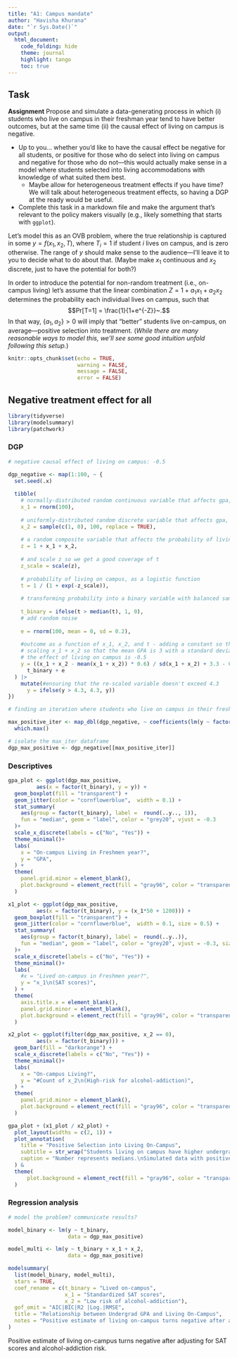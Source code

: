 ```yaml
---
title: "A1: Campus mandate" 
author: "Havisha Khurana"
date: "`r Sys.Date()`"
output: 
  html_document:
    code_folding: hide
    theme: journal
    highlight: tango
    toc: true
---
```


## Task 

**Assignment** Propose and simulate a data-generating process in which (i) students who live on campus in their freshman year tend to have better outcomes, but at the same time (ii) the causal effect of living on campus is negative. 

- Up to you... whether you'd like to have the causal effect be negative for all students, or positive for those who do select into living on campus and negative for those who do not&mdash;this would actually make sense in a model where students selected into living accommodations with knowledge of what suited them best.
    * Maybe allow for heterogeneous treatment effects if you have time? We will talk about heterogeneous treatment effects, so having a DGP at the ready would be useful.
- Complete this task in a markdown file and make the argument that's relevant to the policy makers visually (e.g., likely something that starts with `ggplot`). 


Let's model this as an OVB problem, where the true relationship is captured in some $y = f(x_{1}, x_{2}, T),$ where $T_i=1$ if student $i$ lives on campus, and is zero otherwise. The range of $y$ should make sense to the audience&mdash;I'll leave it to you to decide what to do about that. (Maybe make $x_1$ continuous and $x_2$ discrete, just to have the potential for both?) 

In order to introduce the potential for non-random treatment (i.e., on-campus living) let's assume that the linear combination $Z = 1 + a_1x_1 + a_2x_2$ determines the probability each individual lives on campus, such that $$Pr[T=1] = \frac{1}{1+e^{-Z}}~.$$ In that way, $\{a_1, a_2\} > 0$ will imply that "better" students live on-campus, on average&mdash;positive selection into treatment. (_While there are many reasonable ways to model this, we'll see some good intuition unfold following this setup._) 

```r
knitr::opts_chunk$set(echo = TRUE,
                      warning = FALSE,
                      message = FALSE,
                      error = FALSE)
```

## Negative treatment effect for all

```r
library(tidyverse)
library(modelsummary)
library(patchwork)
```

### DGP

``` r
# negative causal effect of living on campus: -0.5

dgp_negative <- map(1:100, ~ {
  set.seed(.x)
  
  tibble(
    # normally-distributed random continuous variable that affects gpa, such as the standardized SAT score
    x_1 = rnorm(100),
    
    # uniformly-distributed random discrete variable that affects gpa, such as low-risk for alcohol
    x_2 = sample(c(1, 0), 100, replace = TRUE),
    
    # a random composite variable that affects the probability of living on campus
    z = 1 + x_1 + x_2,
    
    # and scale z so we get a good coverage of t
    z_scale = scale(z),
    
    # probability of living on campus, as a logistic function
    t = 1 / (1 + exp(-z_scale)),
    
    # transforming probability into a binary variable with balanced sample
    
    t_binary = ifelse(t > median(t), 1, 0),
    # add random noise
    
    e = rnorm(100, mean = 0, sd = 0.2),
    
    #outcome as a function of x_1, x_2, and t - adding a constant so that the range of gpa makes sense
    # scaling x_1 + x_2 so that the mean GPA is 3 with a standard deviation of 0.6
    # the effect of living on campus is -0.5
    y = ((x_1 + x_2 - mean(x_1 + x_2)) * 0.6) / sd(x_1 + x_2) + 3.3 - 0.5 *
      t_binary + e
  ) |>
    mutate(#ensuring that the re-scaled variable doesn't exceed 4.3
      y = ifelse(y > 4.3, 4.3, y))
})
```


``` r
# finding an iteration where students who live on campus in their freshman year tend to have better outcomes, but at the same time (ii) the estimated causal effect of living on campus is negative

max_positive_iter <- map_dbl(dgp_negative, ~ coefficients(lm(y ~ factor(t_binary), data = .x))[2]) |>
  which.max()

# isolate the max_iter dataframe
dgp_max_positive <- dgp_negative[[max_positive_iter]]
```

### Descriptives

```r
gpa_plot <- ggplot(dgp_max_positive,
         aes(x = factor(t_binary), y = y)) +
  geom_boxplot(fill = "transparent") +
  geom_jitter(color = "cornflowerblue",  width = 0.1) +
  stat_summary(
    aes(group = factor(t_binary), label =  round(..y.., 1)),
    fun = "median", geom = "label", color = "grey20", vjust = -0.3
  )+
  scale_x_discrete(labels = c("No", "Yes")) +
  theme_minimal()+
  labs(
    x = "On-campus Living in Freshmen year?",
    y = "GPA",
  ) +
  theme(
    panel.grid.minor = element_blank(),
    plot.background = element_rect(fill = "gray96", color = "transparent")
  )

x1_plot <- ggplot(dgp_max_positive,
         aes(x = factor(t_binary), y = (x_1*50 + 1200))) +
  geom_boxplot(fill = "transparent") +
  geom_jitter(color = "cornflowerblue",  width = 0.1, size = 0.5) +
  stat_summary(
    aes(group = factor(t_binary), label =  round(..y..)),
    fun = "median", geom = "label", color = "grey20", vjust = -0.3, size = 2
  )+
  scale_x_discrete(labels = c("No", "Yes")) +
  theme_minimal()+
  labs(
    #x = "Lived on-campus in Freshmen year?",
    y = "x_1\n(SAT scores)",
  ) +
  theme(
    axis.title.x = element_blank(),
    panel.grid.minor = element_blank(),
    plot.background = element_rect(fill = "gray96", color = "transparent")
  )

x2_plot <- ggplot(filter(dgp_max_positive, x_2 == 0),
         aes(x = factor(t_binary))) +
  geom_bar(fill = "darkorange") +
  scale_x_discrete(labels = c("No", "Yes")) +
  theme_minimal()+
  labs(
    x = "On-campus Living?",
    y = "#Count of x_2\n(High-risk for alcohol-addiction)",
  ) +
  theme(
    panel.grid.minor = element_blank(),
    plot.background = element_rect(fill = "gray96", color = "transparent")
  )
```

```r
gpa_plot + (x1_plot / x2_plot) +
  plot_layout(widths = c(2, 1)) +
  plot_annotation(
    title = "Positive Selection into Living On-Campus",
    subtitle = str_wrap("Students living on campus have higher undergraduate GPAs than students living off-camppus, BUT they also have higher SAT scores and a lower likelihood of alcohol addiction"),
    caption = "Number represents medians.\nSimulated data with positive selection into treatment and negative treatment effect."
  ) &
  theme(
      plot.background = element_rect(fill = "gray96", color = "transparent")
  )
```

### Regression analysis

```r
# model the problem? communicate results?

model_binary <- lm(y ~ t_binary, 
                   data = dgp_max_positive)

model_multi <- lm(y ~ t_binary + x_1 + x_2, 
                   data = dgp_max_positive)

modelsummary(
  list(model_binary, model_multi),
  stars = TRUE,
  coef_rename = c(t_binary = "Lived on-campus",
                  x_1 = "Standardized SAT scores",
                  x_2 = "Low risk of alcohol-addiction"),
  gof_omit = "AIC|BIC|R2 |Log.|RMSE",
  title = "Relationship between Undergrad GPA and Living On-Campus",
  notes = "Positive estimate of living on-campus turns negative after adjusting for SAT scores and alcohol-addiction risk."
)
```


Positive estimate of living on-campus turns negative after adjusting for SAT scores and alcohol-addiction risk.
